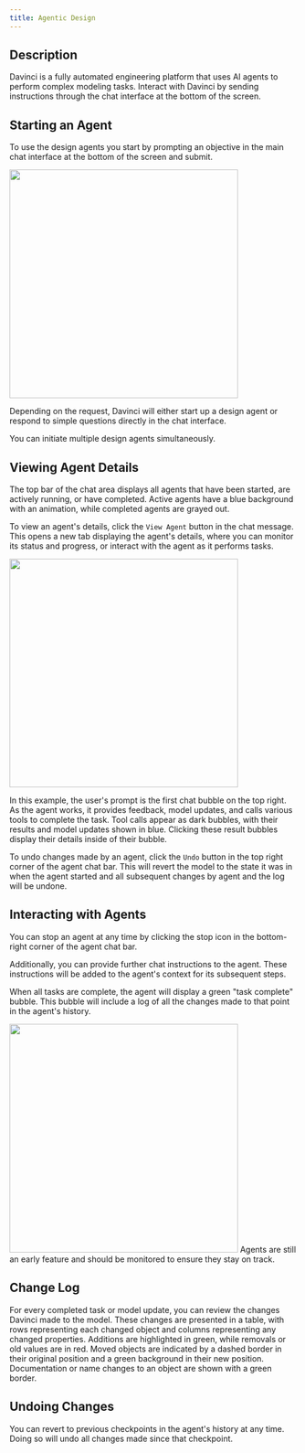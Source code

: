 ```yaml
---
title: Agentic Design
---
```


## Description  
Davinci is a fully automated engineering platform that uses AI agents to perform complex modeling tasks. Interact with Davinci by sending instructions through the chat interface at the bottom of the screen.  


## Starting an Agent
To use the design agents you start by prompting an objective in the main chat interface at the bottom of the screen and submit. 


<Frame>

<img height="400" noZoom src="/images/Chat-agent-example.png" />  

</Frame>

Depending on the request, Davinci will either start up a design agent or respond to simple questions directly in the chat interface.


<Note>You can initiate multiple design agents simultaneously.</Note>  

## Viewing Agent Details
The top bar of the chat area displays all agents that have been started, are actively running, or have completed. Active agents have a blue background with an animation, while completed agents are grayed out.

To view an agent's details, click the `View Agent` button in the chat message. This opens a new tab displaying the agent's details, where you can monitor its status and progress, or interact with the agent as it performs tasks.

<Frame>

<img height="400" noZoom src="/images/agents/log.png" />  

</Frame>

In this example, the user's prompt is the first chat bubble on the top right. As the agent works, it provides feedback, model updates, and calls various tools to complete the task. Tool calls appear as dark bubbles, with their results and model updates shown in blue. Clicking these result bubbles display their details inside of their bubble. 

To undo changes made by an agent, click the `Undo` button in the top right corner of the agent chat bar. This will revert the model to the state it was in when the agent started and all subsequent changes by agent and the log will be undone.

## Interacting with Agents
You can stop an agent at any time by clicking the stop icon in the bottom-right corner of the agent chat bar. 

Additionally, you can provide further chat instructions to the agent. These instructions will be added to the agent's context for its subsequent steps.

When all tasks are complete, the agent will display a green "task complete" bubble. This bubble will include a log of all the changes made to that point in the agent's history.  

<Frame>

<img height="400" noZoom src="/images/agents/done-message.png" />  

</Frame>


<Note>
Agents are still an early feature and should be monitored to ensure they stay on track.
</Note>

## Change Log  
For every completed task or model update, you can review the changes Davinci made to the model. These changes are presented in a table, with rows representing each changed object and columns representing any changed properties. Additions are highlighted in green, while removals or old values are in red. Moved objects are indicated by a dashed border in their original position and a green background in their new position. Documentation or name changes to an object are shown with a green border.

## Undoing Changes
You can revert to previous checkpoints in the agent's history at any time. Doing so will undo all changes made since that checkpoint.




